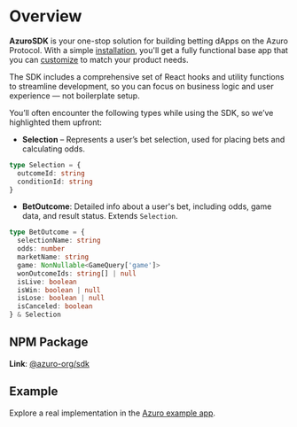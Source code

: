 
# Overview

**AzuroSDK** is your one-stop solution for building betting dApps on the Azuro Protocol. With a simple [installation](installation), you'll get a fully functional base app that you can [customize](setup) to match your product needs.

The SDK includes a comprehensive set of React hooks and utility functions to streamline development, so you can focus on business logic and user experience — not boilerplate setup.

<Callout type="info">
You’ll often encounter the following types while using the SDK, so we’ve highlighted them upfront:

- **Selection** – Represents a user’s bet selection, used for placing bets and calculating odds.

```ts
type Selection = {
  outcomeId: string
  conditionId: string
}
```

- **BetOutcome**: Detailed info about a user's bet, including odds, game data, and result status. Extends `Selection`.

```ts
type BetOutcome = {
  selectionName: string
  odds: number
  marketName: string
  game: NonNullable<GameQuery['game']>
  wonOutcomeIds: string[] | null
  isLive: boolean
  isWin: boolean | null
  isLose: boolean | null
  isCanceled: boolean
} & Selection
```
</Callout>

## NPM Package

**Link**: [@azuro-org/sdk](https://www.npmjs.com/package/@azuro-org/sdk)

## Example

Explore a real implementation in the [Azuro example app](https://github.com/Azuro-protocol/example-app).
